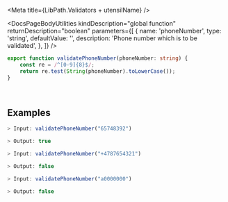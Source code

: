 

<Meta title={LibPath.Validators + utensilName} />

<DocsPageHeader
    title={utensilName}
    description="Validates if the provided phone number is 8 digits."
    addImportantNote={false}
    variant="none"
/>

<DocsPageBodyUtilities
    kindDescription="global function"
    returnDescription="boolean"
    parameters={[
        {
            name: 'phoneNumber',
            type: 'string',
            defaultValue: '',
            description: 'Phone number which is to be validated',
        },
    ]}
/>

```ts
export function validatePhoneNumber(phoneNumber: string) {
    const re = /^[0-9]{8}$/;
    return re.test(String(phoneNumber).toLowerCase());
}
```

<br />

## Examples

<div className="codeDisplayOnly">

```ts
> Input: validatePhoneNumber("65748392")

> Output: true
```

```ts
> Input: validatePhoneNumber("+4787654321")

> Output: false
```

```ts
> Input: validatePhoneNumber("a0000000")

> Output: false
```

</div>
